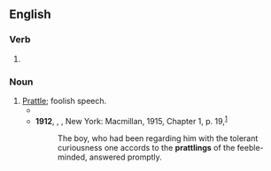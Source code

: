 ==English==

===Verb===
{{head|en|verb form}}

# {{present participle of|en|prattle|nocat=1}}

===Noun===
{{en-noun}}

# [[prattle|Prattle]]; foolish speech.
#* {{RQ:Shakespeare Hamlet|II|2|266|text=I haue heard of your '''pratlings''' too wel enough.}}
#* '''1912''', {{w|Jack London}}, ''{{w|The Scarlet Plague}}'', New York: Macmillan, 1915, Chapter 1, p. 19,<sup>[https://archive.org/details/cu31924021764158]</sup>
#*: The boy, who had been regarding him with the tolerant curiousness one accords to the '''prattlings''' of the feeble-minded, answered promptly.